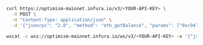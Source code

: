 
<Tabs>
  <TabItem value="cURL">

```bash
curl https://optimism-mainnet.infura.io/v3/<YOUR-API-KEY> \
  -X POST \
  -H "Content-Type: application/json" \
  -d '{"jsonrpc": "2.0", "method": "eth_getBalance", "params": ["0xc94770007dda54cF92009BFF0dE90c06F603a09f", "latest"], "id": 1}'
```

  </TabItem>
  <TabItem value="WSS">

```bash
wscat -c wss://optimism-mainnet.infura.io/ws/v3/<YOUR-API-KEY> -x '{"jsonrpc": "2.0", "method": "eth_getBalance", "params": ["0xc94770007dda54cF92009BFF0dE90c06F603a09f", "latest"], "id": 1}'
```

  </TabItem>
</Tabs>
